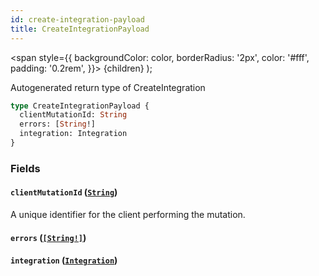 ```yaml
---
id: create-integration-payload
title: CreateIntegrationPayload
---
```


<span
style={{
      backgroundColor: color,
      borderRadius: '2px',
      color: '#fff',
      padding: '0.2rem',
    }}>
{children}
</span>
);

Autogenerated return type of CreateIntegration

```graphql
type CreateIntegrationPayload {
  clientMutationId: String
  errors: [String!]
  integration: Integration
}
```

### Fields

#### `clientMutationId` ([`String`](/api/graphql/documentation/scalars/string))

A unique identifier for the client performing the mutation.

#### `errors` ([`[String!]`](/api/graphql/documentation/scalars/string))

#### `integration` ([`Integration`](/api/graphql/documentation/objects/integration))
